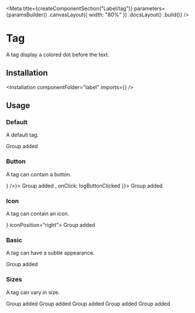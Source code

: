 
<Meta
    title={createComponentSection("Label/tag")}
    parameters={paramsBuilder()
        .canvasLayout({ width: "80%" })
        .docsLayout(<ReactComponentsLayout semanticPath="/elements/label" />)
        .build()}
/>

# Tag

A tag display a colored dot before the text.

## Installation

<Installation componentFolder="label" imports={<Imports />} />

## Usage

### Default

A default tag.

<Preview>
    <Story name="default">
        <Label tag>
            <Label circular empty size="mini" color="red" />
            Group added
        </Label>
    </Story>
</Preview>

### Button

A tag can contain a button.

<Preview>
    <Story name="button">
        <div className="flex items-space-between">
            <Label tag button={<Button icon={<CloseIcon24 />} />}>
                <Label circular empty size="mini" color="red" />
                Group added
            </Label>
            <Label tag button={{ icon: <CloseIcon24 />, onClick: logButtonClicked }}>
                <Label circular empty size="mini" color="red" />
                Group added
            </Label>
        </div>
    </Story>
</Preview>

### Icon

A tag can contain an icon.

<Preview>
    <Story name="icon">
        <Label tag icon={<CommunicationIcon />} iconPosition="right">
            <Label circular empty size="mini" color="red" />
            Group added
        </Label>
    </Story>
</Preview>

### Basic

A tag can have a subtle appearance.

<Preview>
    <Story name="basic">
        <Label basic tag>
            <Label circular empty size="mini" color="red" />
            Group added
        </Label>
    </Story>
</Preview>

### Sizes

A tag can vary in size.

<Preview>
    <Story name="sizes">
        <div className="flex items-end items-space-between">
            <Label size="mini" tag>
                <Label circular empty size="mini" color="red" />
                Group added
            </Label>
            <Label size="tiny" tag>
                <Label circular empty size="mini" color="red" />
                Group added
            </Label>
            <Label size="small" tag>
                <Label circular empty size="mini" color="red" />
                Group added
            </Label>
            <Label tag>
                <Label circular empty size="mini" color="red" />
                Group added
            </Label>
            <Label size="large" tag>
                <Label circular empty size="mini" color="red" />
                Group added
            </Label>
        </div>
    </Story>
</Preview>
